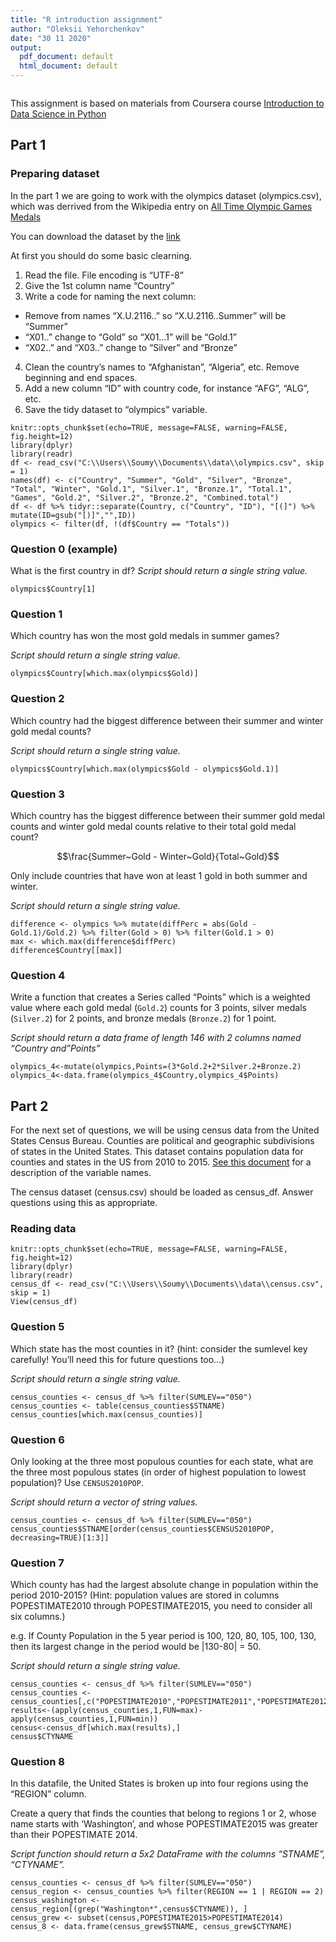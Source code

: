 ---
title: "R introduction assignment"
author: "Oleksii Yehorchenkov"
date: "30 11 2020"
output:
  pdf_document: default
  html_document: default
---

```{r setup, include=FALSE}
```

This assignment is based on materials from Coursera course [Introduction to Data Science in Python](https://www.coursera.org/learn/python-data-analysis/home/welcome)

## Part 1
### Preparing dataset

In the part 1 we are going to work with the olympics dataset (olympics.csv), which was derrived from the Wikipedia entry on [All Time Olympic Games Medals](https://en.wikipedia.org/wiki/All-time_Olympic_Games_medal_table)

You can download the dataset by the [link](https://www.dropbox.com/s/9oayr45v7nj30nv/olympics.csv?dl=0)

At first you should do some basic clearning.

1. Read the file. File encoding is "UTF-8"
2. Give the 1st column name "Country"
3. Write a code for naming the next column:
- Remove from names "X.U.2116.." so "X.U.2116..Summer" will be "Summer"
- "X01.." change to "Gold" so "X01...1" will be "Gold.1"
- "X02.." and "X03.." change to "Silver" and "Bronze"
4. Clean the country's names to "Afghanistan", "Algeria", etc. Remove beginning and end spaces.
5. Add a new column "ID" with country code, for instance "AFG", "ALG", etc.
6. Save the tidy dataset to "olympics" variable.

```
knitr::opts_chunk$set(echo=TRUE, message=FALSE, warning=FALSE, fig.height=12)
library(dplyr)
library(readr)
df <- read_csv("C:\\Users\\Soumy\\Documents\\data\\olympics.csv", skip = 1)
names(df) <- c("Country", "Summer", "Gold", "Silver", "Bronze", "Total", "Winter", "Gold.1", "Silver.1", "Bronze.1", "Total.1", "Games", "Gold.2", "Silver.2", "Bronze.2", "Combined.total")
df <- df %>% tidyr::separate(Country, c("Country", "ID"), "[(]") %>% mutate(ID=gsub("[)]","",ID))
olympics <- filter(df, !(df$Country == "Totals"))
```

### Question 0 (example)

What is the first country in df?
*Script should return a single string value.*
```
olympics$Country[1]
```

### Question 1

Which country has won the most gold medals in summer games?

*Script should return a single string value.*
```
olympics$Country[which.max(olympics$Gold)]
```


### Question 2

Which country had the biggest difference between their summer and winter gold medal counts?

*Script should return a single string value.*
```
olympics$Country[which.max(olympics$Gold - olympics$Gold.1)]
```

### Question 3

Which country has the biggest difference between their summer gold medal counts and winter gold medal counts relative to their total gold medal count? 

$$\frac{Summer~Gold - Winter~Gold}{Total~Gold}$$

Only include countries that have won at least 1 gold in both summer and winter.

*Script should return a single string value.*
```
difference <- olympics %>% mutate(diffPerc = abs(Gold - Gold.1)/Gold.2) %>% filter(Gold > 0) %>% filter(Gold.1 > 0) 
max <- which.max(difference$diffPerc)
difference$Country[[max]]
```
### Question 4

Write a function that creates a Series called "Points" which is a weighted value where each gold medal (`Gold.2`) counts for 3 points, silver medals (`Silver.2`) for 2 points, and bronze medals (`Bronze.2`) for 1 point.

*Script should return a data frame of length 146 with 2 columns named "Country and "Points"*
```
olympics_4<-mutate(olympics,Points=(3*Gold.2+2*Silver.2+Bronze.2)
olympics_4<-data.frame(olympics_4$Country,olympics_4$Points)
```

## Part 2

For the next set of questions, we will be using census data from the United States Census Bureau. Counties are political and geographic subdivisions of states in the United States. This dataset contains population data for counties and states in the US from 2010 to 2015. [See this document](https://www.dropbox.com/s/a0c2fdkaxokk2ys/CO-EST2015-alldata.pdf?dl=0) for a description of the variable names.

The census dataset (census.csv) should be loaded as census_df. Answer questions using this as appropriate.

### Reading data
```
knitr::opts_chunk$set(echo=TRUE, message=FALSE, warning=FALSE, fig.height=12)
library(dplyr)
library(readr)
census_df <- read_csv("C:\\Users\\Soumy\\Documents\\data\\census.csv", skip = 1)
View(census_df)
```


### Question 5
Which state has the most counties in it? (hint: consider the sumlevel key carefully! You'll need this for future questions too...)

*Script should return a single string value.*
```
census_counties <- census_df %>% filter(SUMLEV=="050")
census_counties <- table(census_counties$STNAME)
census_counties[which.max(census_counties)]
```

### Question 6
Only looking at the three most populous counties for each state, what are the three most populous states (in order of highest population to lowest population)? Use `CENSUS2010POP`.

*Script should return a vector of string values.*
```
census_counties <- census_df %>% filter(SUMLEV=="050")
census_counties$STNAME[order(census_counties$CENSUS2010POP, decreasing=TRUE)[1:3]]
```

### Question 7

Which county has had the largest absolute change in population within the period 2010-2015? (Hint: population values are stored in columns POPESTIMATE2010 through POPESTIMATE2015, you need to consider all six columns.)

e.g. If County Population in the 5 year period is 100, 120, 80, 105, 100, 130, then its largest change in the period would be |130-80| = 50.

*Script should return a single string value.*
```
census_counties <- census_df %>% filter(SUMLEV=="050")
census_counties <- census_counties[,c("POPESTIMATE2010","POPESTIMATE2011","POPESTIMATE2012","POPESTIMATE2013","POPESTIMATE2014","POPESTIMATE2015")]
results<-(apply(census_counties,1,FUN=max)-apply(census_counties,1,FUN=min))
census<-census_df[which.max(results),]
census$CTYNAME
```

### Question 8

In this datafile, the United States is broken up into four regions using the "REGION" column. 

Create a query that finds the counties that belong to regions 1 or 2, whose name starts with 'Washington', and whose POPESTIMATE2015 was greater than their POPESTIMATE 2014.

*Script function should return a 5x2 DataFrame with the columns "STNAME", "CTYNAME".*
```
census_counties <- census_df %>% filter(SUMLEV=="050")
census_region <- census_counties %>% filter(REGION == 1 | REGION == 2)
census_washington <- census_region[(grep("Washington*",census$CTYNAME)), ]
census_grew <- subset(census,POPESTIMATE2015>POPESTIMATE2014)
census_8 <- data.frame(census_grew$STNAME, census_grew$CTYNAME)
```






